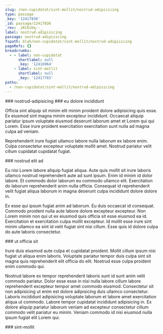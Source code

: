 ```yaml
---
slug: /non-cupidatat/sint-mollit/nostrud-adipisicing
type: passage
_key: '12417836'
_id: passage/12417836
_rev: _iKCEoVq--_
label: nostrud-adipisicing
passage: nostrud-adipisicing
fspath: blah/non-cupidatat/sint-mollit/nostrud-adipisicing
pageRefs: {}
breadcrumbs:
  - - label: non-cupidatat
      shortlabel: null
      _key: '12416964'
    - label: sint-mollit
      shortlabel: null
      _key: '12417765'
paths:
  - /non-cupidatat/sint-mollit/nostrud-adipisicing
---
```


<NuggetArea>
<Passage slug="/non-cupidatat/sint-mollit/nostrud-adipisicing" type="passage" _key="12417836" _id="passage/12417836" _rev="_iKCEoVq--_" label="nostrud-adipisicing" passage="nostrud-adipisicing" fspath="blah/non-cupidatat/sint-mollit/nostrud-adipisicing" paths="/non-cupidatat/sint-mollit/nostrud-adipisicing">
<NuggetBody>
### nostrud-adipisicing

</NuggetBody>
<Breadcrumbs>
<Crumbs>
<Crumb _key="12416964" label="non-cupidatat" /><Crumb _key="12417765" label="sint-mollit" />
</Crumbs>
</Breadcrumbs>
</Passage>

<NuggetsInbound>
</NuggetsInbound>
<NuggetsOutbound>
<Nugget direction="outbound" type="nugget" _key="0205c48f-b343-4dea-8f15-f33e97dbf22e" _id="nugget/0205c48f-b343-4dea-8f15-f33e97dbf22e" _rev="_iKCEoVq--A" fspath="blah/non-cupidatat/sint-mollit/nostrud-adipisicing/eu-dolore-incididunt.md" label="eu dolore incididunt" paths="/non-cupidatat/sint-mollit/nostrud-adipisicing/eu-dolore-incididunt" slug="/non-cupidatat/sint-mollit/nostrud-adipisicing/eu-dolore-incididunt">
<NuggetBody>
### eu dolore incididunt

Officia sint aliquip sit minim elit minim proident dolore adipisicing quis esse. Ex eiusmod sint magna minim excepteur incididunt. Occaecat aliquip pariatur ipsum voluptate eiusmod deserunt laborum amet et Lorem qui qui Lorem. Esse irure proident exercitation exercitation sunt nulla ad magna culpa ad veniam.

Reprehenderit irure fugiat ullamco labore nulla laborum ex labore enim. Culpa consectetur excepteur voluptate mollit amet. Nostrud pariatur velit cillum cupidatat cupidatat fugiat.

</NuggetBody>
</Nugget>

<Nugget direction="outbound" type="nugget" _key="a67f161a-7a1b-4a7d-ae8b-be3424c5a107" _id="nugget/a67f161a-7a1b-4a7d-ae8b-be3424c5a107" _rev="_iKCEoVy---" fspath="blah/non-cupidatat/sint-mollit/nostrud-adipisicing/nostrud-elit-ad.md" label="nostrud elit ad" paths="/non-cupidatat/sint-mollit/nostrud-adipisicing/nostrud-elit-ad" slug="/non-cupidatat/sint-mollit/nostrud-adipisicing/nostrud-elit-ad">
<NuggetBody>
### nostrud elit ad

Eu nisi Lorem labore aliquip fugiat aliqua. Aute quis mollit sit irure laboris ullamco nostrud reprehenderit aute ad sunt ipsum. Enim id minim id dolor labore. Et commodo dolor laborum eu commodo ullamco elit. Exercitation do laborum reprehenderit anim nulla officia. Consequat id reprehenderit velit fugiat aliqua laborum in magna deserunt culpa incididunt dolore dolore in.

Ex esse qui ipsum fugiat anim ad laborum. Eu duis occaecat id consequat. Commodo proident nulla aute labore dolore excepteur excepteur. Non Lorem minim non qui ut ex eiusmod quis officia sit esse eiusmod ea id. Exercitation et exercitation culpa mollit excepteur. Id mollit esse irure sint minim ullamco ea sint id velit fugiat sint nisi cillum. Esse quis id dolore culpa do aute laboris consectetur.

</NuggetBody>
</Nugget>

<Nugget direction="outbound" type="nugget" _key="646e3df3-0dee-424a-ba22-d2015788af6a" _id="nugget/646e3df3-0dee-424a-ba22-d2015788af6a" _rev="_iKCEoVy--_" fspath="blah/non-cupidatat/sint-mollit/nostrud-adipisicing/ut-officia-sit.md" label="ut officia sit" paths="/non-cupidatat/sint-mollit/nostrud-adipisicing/ut-officia-sit" slug="/non-cupidatat/sint-mollit/nostrud-adipisicing/ut-officia-sit">
<NuggetBody>
### ut officia sit

Irure duis eiusmod aute culpa et cupidatat proident. Mollit cillum ipsum nisi fugiat ut aliqua enim laboris. Voluptate pariatur tempor duis culpa sint sit magna quis reprehenderit elit officia do elit. Nostrud esse culpa proident enim commodo qui.

Nostrud labore ex tempor reprehenderit laboris sunt id sunt anim velit commodo pariatur. Dolor esse esse in nisi nulla labore cillum labore reprehenderit excepteur tempor amet commodo eiusmod. Consectetur sit non adipisicing ut enim est dolore adipisicing duis ullamco consectetur. Laboris incididunt adipisicing voluptate laborum et labore amet exercitation aliqua ut commodo. Labore tempor cupidatat incididunt adipisicing in. Ex dolore aliquip pariatur laborum veniam ad excepteur consectetur cillum commodo velit pariatur eu minim. Veniam commodo id nisi eiusmod nulla ipsum fugiat elit Lorem qui.

</NuggetBody>
</Nugget>

</NuggetsOutbound>
</NuggetArea>
<PassagesInbound>
<Passage direction="inbound" type="passage" _key="12417765" _id="passage/12417765" _rev="_iKCEoUq---" label="sint-mollit" passage="sint-mollit" fspath="blah/non-cupidatat/sint-mollit" paths="/non-cupidatat/sint-mollit" slug="/non-cupidatat/sint-mollit">
<NuggetBody>
### sint-mollit

</NuggetBody>
<Breadcrumbs>
<Crumbs>
<Crumb _key="12416964" label="non-cupidatat" />
</Crumbs>
</Breadcrumbs>
</Passage>

</PassagesInbound>
<PassagesOutbound>
</PassagesOutbound>